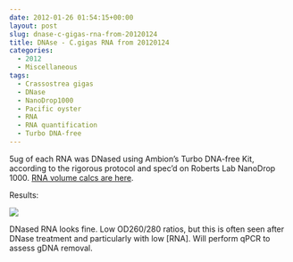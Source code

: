 ```yaml
---
date: 2012-01-26 01:54:15+00:00
layout: post
slug: dnase-c-gigas-rna-from-20120124
title: DNAse - C.gigas RNA from 20120124
categories:
  - 2012
  - Miscellaneous
tags:
  - Crassostrea gigas
  - DNase
  - NanoDrop1000
  - Pacific oyster
  - RNA
  - RNA quantification
  - Turbo DNA-free
---
```


5ug of each RNA was DNased using Ambion's Turbo DNA-free Kit, according to the rigorous protocol and spec'd on Roberts Lab NanoDrop 1000. [RNA volume calcs are here](https://docs.google.com/spreadsheet/ccc?key=0AmS_90rPaQMzdEJBaExkeTVQb1BoWFkyaHNLQnN0T0E#gid=0).

Results:

![](https://eagle.fish.washington.edu/Arabidopsis//RNA%20Spec%20Readings/20120125%20-%20DNased%20RNA%20ODs-01.JPG)

DNased RNA looks fine. Low OD260/280 ratios, but this is often seen after DNase treatment and particularly with low [RNA]. Will perform qPCR to assess gDNA removal.
